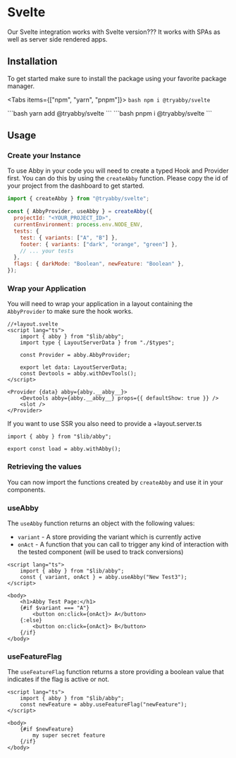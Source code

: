 
# Svelte

Our Svelte integration works with Svelte version??? It works with SPAs as well as server side rendered apps.

## Installation

To get started make sure to install the package using your favorite package manager.

<Tabs items={["npm", "yarn", "pnpm"]}>
  <Tab>
    ```bash
    npm i @tryabby/svelte
    ```
    </Tab>

  <Tab>
    ```bash
    yarn add @tryabby/svelte
    ```
</Tab>
  <Tab>
    ```bash
    pnpm i @tryabby/svelte 
    ```
    </Tab>
</Tabs>

## Usage

### Create your Instance

To use Abby in your code you will need to create a typed Hook and Provider first. You can do this by using the `createAbby` function.
Please copy the id of your project from the dashboard to get started.

```jsx
import { createAbby } from "@tryabby/svelte";

const { AbbyProvider, useAbby } = createAbby({
  projectId: "<YOUR_PROJECT_ID>",
  currentEnvironment: process.env.NODE_ENV,
  tests: {
    test: { variants: ["A", "B"] },
    footer: { variants: ["dark", "orange", "green"] },
    // ... your tests
  },
  flags: { darkMode: "Boolean", newFeature: "Boolean" },
});
```

### Wrap your Application

You will need to wrap your application in a layout containing the `AbbyProvider` to make sure the hook works.

```svelte
//+layout.svelte
<script lang="ts">
    import { abby } from "$lib/abby";
    import type { LayoutServerData } from "./$types";

    const Provider = abby.AbbyProvider;

    export let data: LayoutServerData;
    const Devtools = abby.withDevTools();
</script>

<Provider {data} abby={abby.__abby__}>
    <Devtools abby={abby.__abby__} props={{ defaultShow: true }} />
    <slot />
</Provider>

```

If you want to use SSR you also need to provide a +layout.server.ts

```tsx
import { abby } from "$lib/abby";

export const load = abby.withAbby();
```

### Retrieving the values

You can now import the functions created by `createAbby` and use it in your components.

### useAbby

The `useAbby` function returns an object with the following values:

- `variant` - A store providing the variant which is currently active
- `onAct` - A function that you can call to trigger any kind of interaction with the tested component (will be used to track conversions)

```svelte
<script lang="ts">
	import { abby } from "$lib/abby";
	const { variant, onAct } = abby.useAbby("New Test3");
</script>

<body>
	<h1>Abby Test Page:</h1>
	{#if $variant === "A"}
		<button on:click={onAct}> A</button>
	{:else}
		<button on:click={onAct}> B</button>
	{/if}
</body>

```

### useFeatureFlag

The `useFeatureFlag` function returns a store providing a boolean value that indicates if the flag is active or not.

```svelte
<script lang="ts">
	import { abby } from "$lib/abby";
	const newFeature = abby.useFeatureFlag("newFeature");
</script>

<body>
	{#if $newFeature}
		my super secret feature
	{/if}
</body>
```
